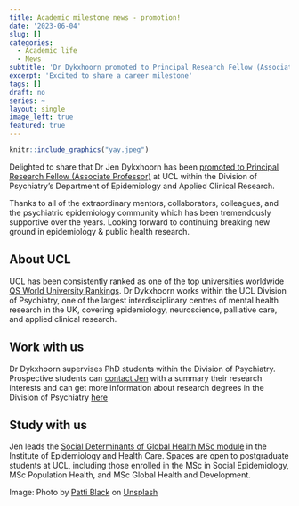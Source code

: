 ```yaml
---
title: Academic milestone news - promotion!
date: '2023-06-04'
slug: []
categories:
  - Academic life
  - News
subtitle: 'Dr Dykxhoorn promoted to Principal Research Fellow (Associate Professor)'
excerpt: 'Excited to share a career milestone'
tags: []
draft: no
series: ~
layout: single
image_left: true
featured: true
---
```


```r
knitr::include_graphics("yay.jpeg")
```

Delighted to share that Dr Jen Dykxhoorn has been [promoted to Principal Research Fellow (Associate Professor)](https://www.ucl.ac.uk/human-resources/policies-advice/academic-careers-framework-and-promotions-processes/promotions-2022-23#Professors) at UCL within the Division of Psychiatry's Department of Epidemiology and Applied Clinical Research. 

Thanks to all of the extraordinary mentors, collaborators, colleagues, and the psychiatric epidemiology community which has been tremendously supportive over the years. Looking forward to continuing breaking new ground in epidemiology & public health research. 

## About UCL
UCL has been consistently ranked as one of the top universities worldwide [QS World University Rankings](https://www.ucl.ac.uk/news/2023/jun/ucl-ranked-top-10-universities-world-12-years-running). Dr Dykxhoorn works within the UCL Division of Psychiatry, one of the largest interdisciplinary centres of mental health research in the UK, covering epidemiology, neuroscience, palliative care, and applied clinical research. 

## Work with us
Dr Dykxhoorn supervises PhD students within the Division of Psychiatry. Prospective students can [contact Jen](https://www.mentalhealthepi.com/team/pi/) with a summary their research interests and can get more information about research degrees in the Division of Psychiatry [here](https://www.ucl.ac.uk/psychiatry/study/postgraduate-research-degrees)

## Study with us
Jen leads the [Social Determinants of Global Health MSc module](https://www.ucl.ac.uk/module-catalogue/modules/the-social-determinants-of-global-health-IEHC0048) in the Institute of Epidemiology and Health Care. Spaces are open to postgraduate students at UCL, including those enrolled in the MSc in Social Epidemiology, MSc Population Health, and MSc Global Health and Development.


Image: Photo by <a href="https://unsplash.com/fr/@pattib?utm_source=unsplash&utm_medium=referral&utm_content=creditCopyText">Patti Black</a> on <a href="https://unsplash.com/photos/3YSGBYZMvcs?utm_source=unsplash&utm_medium=referral&utm_content=creditCopyText">Unsplash</a>
  
